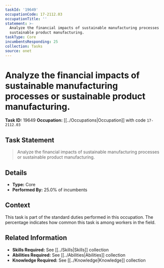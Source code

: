 ```yaml
---
taskId: '19649'
occupationCode: 17-2112.03
occupationTitle: ''
statement: >-
  Analyze the financial impacts of sustainable manufacturing processes or
  sustainable product manufacturing.
taskType: Core
incumbentsResponding: 25
collection: Tasks
source: onet
---
```

# Analyze the financial impacts of sustainable manufacturing processes or sustainable product manufacturing.

**Task ID:** 19649
**Occupation:** [[../Occupations|Occupation]] with code `17-2112.03`

## Task Statement

> Analyze the financial impacts of sustainable manufacturing processes or sustainable product manufacturing.

## Details

- **Type:** Core
- **Performed By:** 25.0% of incumbents

## Context

This task is part of the standard duties performed in this occupation. The percentage indicates how common this task is among workers in the field.

## Related Information

- **Skills Required:** See [[../Skills|Skills]] collection
- **Abilities Required:** See [[../Abilities|Abilities]] collection
- **Knowledge Required:** See [[../Knowledge|Knowledge]] collection
